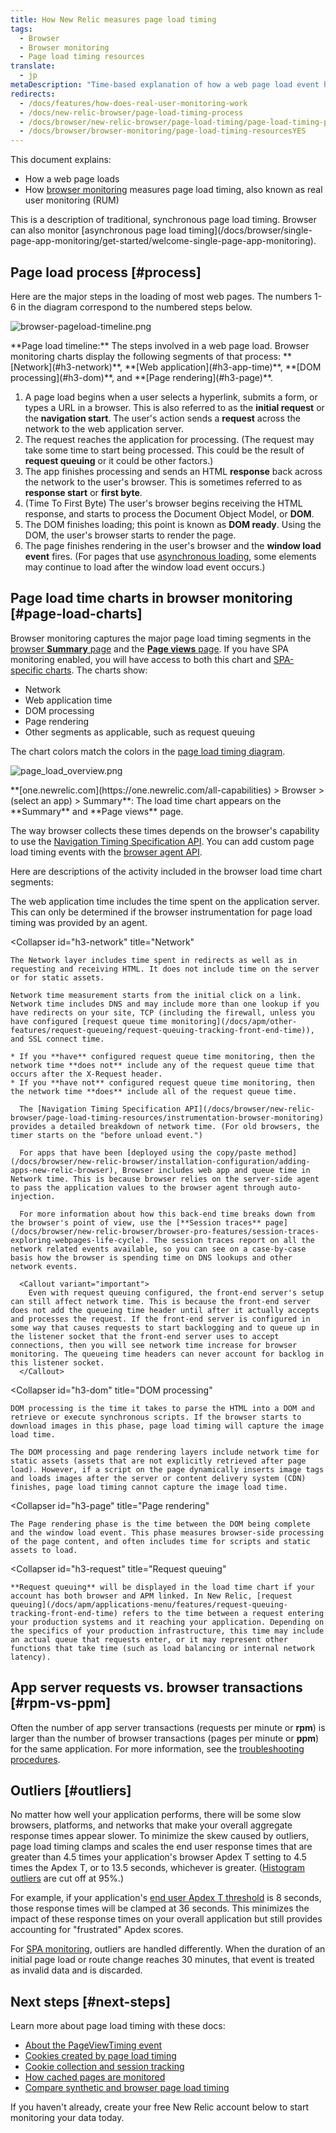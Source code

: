 ```yaml
---
title: How New Relic measures page load timing
tags:
  - Browser
  - Browser monitoring
  - Page load timing resources
translate:
  - jp
metaDescription: "Time-based explanation of how a web page load event happens and how that corresponds to browser's page load timing measurements."
redirects:
  - /docs/features/how-does-real-user-monitoring-work
  - /docs/new-relic-browser/page-load-timing-process
  - /docs/browser/new-relic-browser/page-load-timing/page-load-timing-process
  - /docs/browser/browser-monitoring/page-load-timing-resourcesYES
---
```




This document explains:

* How a web page loads
* How [browser monitoring](/docs/browser/new-relic-browser/getting-started/new-relic-browser) measures page load timing, also known as real user monitoring (RUM)

<Callout variant="tip">
  This is a description of traditional, synchronous page load timing. Browser can also monitor [asynchronous page load timing](/docs/browser/single-page-app-monitoring/get-started/welcome-single-page-app-monitoring).
</Callout>

## Page load process [#process]

Here are the major steps in the loading of most web pages. The numbers 1-6 in the diagram correspond to the numbered steps below.

<img
  title="browser-pageload-timeline.png"
  alt="browser-pageload-timeline.png"
  src={browserPageLoadTimeline}
/>

<figcaption>
  **Page load timeline:** The steps involved in a web page load. Browser monitoring charts display the following segments of that process: **[Network](#h3-network)**, **[Web application](#h3-app-time)**, **[DOM processing](#h3-dom)**, and **[Page rendering](#h3-page)**.
</figcaption>

1. A page load begins when a user selects a hyperlink, submits a form, or types a URL in a browser. This is also referred to as the **initial request** or the **navigation start**. The user's action sends a **request** across the network to the web application server.
2. The request reaches the application for processing. (The request may take some time to start being processed. This could be the result of **request queuing** or it could be other factors.)
3. The app finishes processing and sends an HTML **response** back across the network to the user's browser. This is sometimes referred to as **response start** or **first byte**.
4. (Time To First Byte) The user's browser begins receiving the HTML response, and starts to process the Document Object Model, or **DOM**.
5. The DOM finishes loading; this point is known as **DOM ready**. Using the DOM, the user's browser starts to render the page.
6. The page finishes rendering in the user's browser and the **window load event** fires. (For pages that use [asynchronous loading](/docs/browser/single-page-app-monitoring/get-started/welcome-single-page-app-monitoring), some elements may continue to load after the window load event occurs.)

## Page load time charts in browser monitoring [#page-load-charts]

Browser monitoring captures the major page load timing segments in the [browser **Summary** page](/docs/browser/new-relic-browser/getting-started/browser-overview-website-performance-glance) and the [**Page views** page](/docs/browser/new-relic-browser/additional-standard-features/page-views-understanding-your-sites-popularity). If you have SPA monitoring enabled, you will have access to both this chart and [SPA-specific charts](/docs/browser/single-page-app-monitoring/use-spa-data/view-spa-data-new-relic-browser). The charts show:

* Network
* Web application time
* DOM processing
* Page rendering
* Other segments as applicable, such as request queuing

The chart colors match the colors in the [page load timing diagram](#process).

<img
  title="page_load_overview.png"
  alt="page_load_overview.png"
  src={browserPageLoadChart}
/>

<figcaption>
  **[one.newrelic.com](https://one.newrelic.com/all-capabilities) > Browser > (select an app) > Summary**: The load time chart appears on the **Summary** and **Page views** page.
</figcaption>

The way browser collects these times depends on the browser's capability to use the [Navigation Timing Specification API](/docs/browser/new-relic-browser/page-load-timing-resources/instrumentation-browser-monitoring). You can add custom page load timing events with the [browser agent API](/docs/browser/new-relic-browser/browser-agent-apis/reporting-data-events-browser-agent-api).

Here are descriptions of the activity included in the browser load time chart segments:

<CollapserGroup>
  <Collapser
    id="h3-app-time"
    title="Web application"
  >
    The web application time includes the time spent on the application server. This can only be determined if the browser instrumentation for page load timing was provided by an <InlinePopup type="apm" /> agent.
  </Collapser>

  <Collapser
    id="h3-network"
    title="Network"
  >
    The Network layer includes time spent in redirects as well as in requesting and receiving HTML. It does not include time on the server or for static assets.

    Network time measurement starts from the initial click on a link. Network time includes DNS and may include more than one lookup if you have redirects on your site, TCP (including the firewall, unless you have configured [request queue time monitoring](/docs/apm/other-features/request-queueing/request-queuing-tracking-front-end-time)), and SSL connect time.

    * If you **have** configured request queue time monitoring, then the network time **does not** include any of the request queue time that occurs after the X-Request header.
    * If you **have not** configured request queue time monitoring, then the network time **does** include all of the request queue time.

      The [Navigation Timing Specification API](/docs/browser/new-relic-browser/page-load-timing-resources/instrumentation-browser-monitoring) provides a detailed breakdown of network time. (For old browsers, the timer starts on the "before unload event.")

      For apps that have been [deployed using the copy/paste method](/docs/browser/new-relic-browser/installation-configuration/adding-apps-new-relic-browser), Browser includes web app and queue time in Network time. This is because browser relies on the server-side agent to pass the application values to the browser agent through auto-injection.

      For more information about how this back-end time breaks down from the browser's point of view, use the [**Session traces** page](/docs/browser/new-relic-browser/browser-pro-features/session-traces-exploring-webpages-life-cycle). The session traces report on all the network related events available, so you can see on a case-by-case basis how the browser is spending time on DNS lookups and other network events.

      <Callout variant="important">
        Even with request queuing configured, the front-end server's setup can still affect network time. This is because the front-end server does not add the queueing time header until after it actually accepts and processes the request. If the front-end server is configured in some way that causes requests to start backlogging and to queue up in the listener socket that the front-end server uses to accept connections, then you will see network time increase for browser monitoring. The queueing time headers can never account for backlog in this listener socket.
      </Callout>
  </Collapser>

  <Collapser
    id="h3-dom"
    title="DOM processing"
  >
    DOM processing is the time it takes to parse the HTML into a DOM and retrieve or execute synchronous scripts. If the browser starts to download images in this phase, page load timing will capture the image load time.

    The DOM processing and page rendering layers include network time for static assets (assets that are not explicitly retrieved after page load). However, if a script on the page dynamically inserts image tags and loads images after the server or content delivery system (CDN) finishes, page load timing cannot capture the image load time.
  </Collapser>

  <Collapser
    id="h3-page"
    title="Page rendering"
  >
    The Page rendering phase is the time between the DOM being complete and the window load event. This phase measures browser-side processing of the page content, and often includes time for scripts and static assets to load.
  </Collapser>

  <Collapser
    id="h3-request"
    title="Request queuing"
  >
    **Request queuing** will be displayed in the load time chart if your account has both browser and APM linked. In New Relic, [request queuing](/docs/apm/applications-menu/features/request-queuing-tracking-front-end-time) refers to the time between a request entering your production systems and it reaching your application. Depending on the specifics of your production infrastructure, this time may include an actual queue that requests enter, or it may represent other functions that take time (such as load balancing or internal network latency).
  </Collapser>
</CollapserGroup>

## App server requests vs. browser transactions [#rpm-vs-ppm]

Often the number of app server transactions (requests per minute or **rpm**) is larger than the number of browser transactions (pages per minute or **ppm**) for the same application. For more information, see the [troubleshooting procedures](/docs/browser/new-relic-browser/troubleshooting/app-server-requests-greatly-outnumber-browser-transactions).

## Outliers [#outliers]

No matter how well your application performs, there will be some slow browsers, platforms, and networks that make your overall aggregate response times appear slower. To minimize the skew caused by outliers, page load timing clamps and scales the end user response times that are greater than 4.5 times your application's browser Apdex T setting to 4.5 times the Apdex T, or to 13.5 seconds, whichever is greater. ([Histogram outliers](/docs/data-analysis/user-interface-functions/histograms-viewing-data-distribution#outliers) are cut off at 95%.)

For example, if your application's [end user Apdex T threshold](/docs/browser/new-relic-browser/installation-configuration/browser-settings-ui-options-browser-monitoring#apdex) is 8 seconds, those response times will be clamped at 36 seconds. This minimizes the impact of these response times on your overall application but still provides accounting for "frustrated" Apdex scores.

For [SPA monitoring](/docs/browser/single-page-app-monitoring/get-started/welcome-single-page-app-monitoring), outliers are handled differently. When the duration of an initial page load or route change reaches 30 minutes, that event is treated as invalid data and is discarded.

## Next steps [#next-steps] 

Learn more about page load timing with these docs:

* [About the PageViewTiming event](/docs/browser/new-relic-browser/page-load-timing-resources/pageviewtiming-async-or-dynamic-page-details)
* [Cookies created by page load timing](/docs/browser/browser-monitoring/page-load-timing-resources/new-relic-cookies-used-browser)
* [Cookie collection and session tracking](/docs/browser/browser-monitoring/page-load-timing-resources/cookie-collection-session-tracking)
* [How cached pages are monitored](/docs/browser/new-relic-browser/page-load-timing-resources/cached-pages)
* [Compare synthetic and browser page load timing](/docs/browser/new-relic-browser/page-load-timing-resources/compare-page-load-performance-browser-synthetics)

If you haven't already, create your free New Relic account below to start monitoring your data today.
<InlineSignup/>